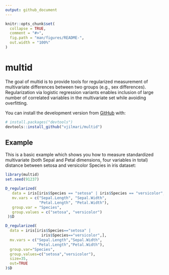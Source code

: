 ```yaml
---
output: github_document
---
```


<!-- README.md is generated from README.Rmd. Please edit that file -->

```r
knitr::opts_chunk$set(
  collapse = TRUE,
  comment = "#>",
  fig.path = "man/figures/README-",
  out.width = "100%"
)
```

# multid

<!-- badges: start -->
<!-- badges: end -->

The goal of multid is to provide tools for regularized measurement of multivariate differences between two groups (e.g., sex differences). Regularization via logistic regression variants enables inclusion of large number of correlated variables in the multivariate set while avoiding overfitting. 

<!--  ## Installation

You can install the released version of multid from [CRAN](https://CRAN.R-project.org) with:

``` r
install.packages("multid")
```-->

You can install the development version from [GitHub](https://github.com/) with:

``` r
# install.packages("devtools")
devtools::install_github("vjilmari/multid")
```
## Example

This is a basic example which shows you how to measure standardized multivariate (both Sepal and Petal dimensions, four variables in total) distance between setosa and versicolor Species in iris dataset:

```r
library(multid)
set.seed(91237)

D_regularized(
   data = iris[iris$Species == "setosa" | iris$Species == "versicolor", ],
   mv.vars = c("Sepal.Length", "Sepal.Width",
               "Petal.Length", "Petal.Width"),
   group.var = "Species",
   group.values = c("setosa", "versicolor")
 )$D

D_regularized(
  data = iris[iris$Species=="setosa" |
                iris$Species=="versicolor",],
  mv.vars = c("Sepal.Length","Sepal.Width",
              "Petal.Length","Petal.Width"),
  group.var="Species",
  group.values=c("setosa","versicolor"),
  size=35,
  out=TRUE
)$D
```

